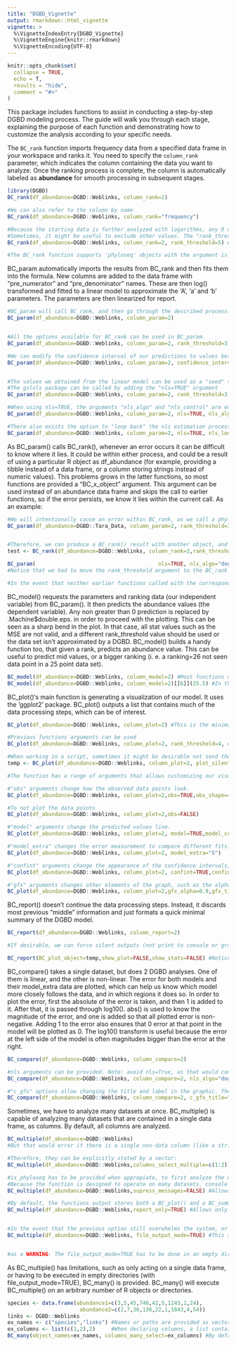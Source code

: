 ```yaml
---
title: "DGBD_Vignette"
output: rmarkdown::html_vignette
vignette: >
  %\VignetteIndexEntry{DGBD_Vignette}
  %\VignetteEngine{knitr::rmarkdown}
  %\VignetteEncoding{UTF-8}
---
```


```r
knitr::opts_chunk$set(
  collapse = TRUE,
  echo = T,
  results = "hide",
  comment = "#>"
)
```
This package includes functions to assist in conducting a step-by-step DGBD modeling process. The guide will walk you through each stage, explaining the purpose of each function and demonstrating how to customize the analysis according to your specific needs.

The `BC_rank` function imports frequency data from a specified data frame in your workspace and ranks it. You need to specify the `column_rank` parameter, which indicates the column containing the data you want to analyze. Once the ranking process is complete, the column is automatically labeled as **abundance** for smooth processing in subsequent stages.
```r
library(DGBD)
BC_rank(df_abundance=DGBD::Weblinks, column_rank=2)

#We can also refer to the column by name
BC_rank(df_abundance=DGBD::Weblinks, column_rank="frequency")

#Because the starting data is further analyzed with logarithms, any 0 or negative data points are automatically discarded.
#Sometimes, it might be useful to exclude other values. The "rank_threshold" argument keeps only data points higher than the threshold.
BC_rank(df_abundance=DGBD::Weblinks, column_rank=2, rank_threshold=5) #In this example, all data points equal to or lesser than 5 will be discarded.

#The BC_rank function supports 'phyloseq' objects with the argument is_phyloseq=T

```

BC_param automatically imports the results from BC_rank and then fits them into the formula. New columns are added to the data frame with "pre_numerator" and "pre_denominator" names. These are then log() transformed and fitted to a linear model to approximate the 'A', 'a' and 'b' parameters. The parameters are then linearized for report. 

```r
#BC_param will call BC_rank, and then go through the described process.
BC_param(df_abundance=DGBD::Weblinks, column_param=2) 


#All the options available for BC_rank can be used in BC_param. 
BC_param(df_abundance=DGBD::Weblinks, column_param=2, rank_threshold=3) #Notice that the column argument changed name, but it still refers to the same option, so conflicts should be avoided i. e. (column_rank=x,column_param=y) is an invalid set of arguments.

#We can modify the confidence interval of our predictions to values between 0 and 1.
BC_param(df_abundance=DGBD::Weblinks, column_param=2, confidence_interval=0.99)


#The values we obtained from the linear model can be used as a "seed" to calculate a non linear approximation of the parameters.
#The gslnls package can be called by adding the "nls=TRUE" argument
BC_param(df_abundance=DGBD::Weblinks, column_param=2, rank_threshold=3, nls=TRUE)

#When using nls=TRUE, the arguments "nls_algo" and "nls_control" are exposed as the "algorithm" and "control" arguments of the gsl_nls() function.
BC_param(df_abundance=DGBD::Weblinks, column_param=2, nls=TRUE, nls_algo="dogleg",nls_control=list(maxiter=70, scale="levenberg"))

#There also exists the option to "loop back" the nls estimation process using the generated values as seeds. It generally doesn't improve results, so changing the nls_algo and nls_control arguments is recommmended instead. Loop=1 means no looping.
BC_param(df_abundance=DGBD::Weblinks, column_param=2, nls=TRUE, nls_loop=3)
```

As BC_param() calls BC_rank(), whenever an error occurs it can be difficult to know where it lies. It could be within either process, and could be a result of using a particular R object as df_abundance (for example, providing a tibble instead of a data frame, or a column storing strings instead of numeric values). This problems grows in the latter functions, so most functions are provided a "BC_x_object" argument. This argument can be used instead of an abundance data frame and skips the call to earlier functions, so if the error persists, we know it lies within the current call. As an example:

```r
#We will intentionally cause an error within BC_rank, as we call a phyloseq object without the proper arguments. However, this particular BC_param() call might be hard to debug because we have included many arguments which could be the cause of the error.  
BC_param(df_abundance=DGBD::Tara_Data, column_param=2, rank_threshold=3, nls=TRUE, nls_algo="dogleg",nls_control=list(maxiter=70, scale="levenberg"),confidence_interval=0.99)


#Therefore, we can produce a BC_rank() result with another object, and then use it for this BC_param() call.
test <- BC_rank(df_abundance=DGBD::Weblinks, column_rank=2,rank_threshold=3)

BC_param(                                       nls=TRUE, nls_algo="dogleg",nls_control=list(maxiter=70, scale="levenberg"),confidence_interval=0.99, BC_rank_object=test) #As the error no longer appears, we know that this is a valid BC_param() call. Therefore, the error ocurrs in an earlier function.
#Notice that we had to move the rank_threshold argument to the BC_rank call, in order to imitate the original call's process.

#In the event that neither earlier functions called with the corresponding arguments or the BC_x_object call show errors, the problem could lie within the interaction of the current call and the specific data set.
```

BC_model() requests the parameters and ranking data (our independent variable) from BC_param(). It then predicts the abundance values (the dependent variable). Any non greater than 0 prediction is replaced by .Machine$double.eps. in order to proceed with the plotting. This can be seen as a sharp bend in the plot. In that case, all stat values such as the MSE are not valid, and a different rank_threshold value should be used or the data set isn't approximated by a DGBD. BC_model() builds a handy function too, that given a rank, predicts an abundance value. This can be useful to predict mid values, or a bigger ranking (i. e. a ranking=26 not seen data point in a 25 point data set).

```r
BC_model(df_abundance=DGBD::Weblinks, column_model=2) #Most functions output lists with a variety of elements related to all previous steps and the current process being done.
BC_model(df_abundance=DGBD::Weblinks, column_model=2)[[6]](25.5) #In this case, we can call the constructed function like so.

```

BC_plot()'s main function is generating a visualization of our model. It uses the 'ggplot2' package. BC_plot() outputs a list that contains much of the data processing steps, which can be of interest.

```r
BC_plot(df_abundance=DGBD::Weblinks, column_plot=2) #This is the minimal function call.

#Previous functions arguments can be used
BC_plot(df_abundance=DGBD::Weblinks, column_plot=2, rank_threshold=4, confidence_interval=0.985)

#When working in a script, sometimes it might be desirable not send the plot as an output to the graphical device.
temp <- BC_plot(df_abundance=DGBD::Weblinks, column_plot=2, plot_silent=T)

#The function has a range of arguments that allows customizing our visualization.

#"obs" arguments change how the observed data points look.
BC_plot(df_abundance=DGBD::Weblinks, column_plot=2,obs=TRUE,obs_shape=4,obs_col="#aa9fff",obs_size=3)

#To not plot the data points
BC_plot(df_abundance=DGBD::Weblinks, column_plot=2,obs=FALSE)

#"model" arguments change the predicted values line.
BC_plot(df_abundance=DGBD::Weblinks, column_plot=2, model=TRUE,model_col="#aaff00",model_width=2)

#"model_extra" changes the error measurement to compare different fits. The "R2" measurement is not recommended for non-linear relationships (DGBD's are linear only when a=b=1)
BC_plot(df_abundance=DGBD::Weblinks, column_plot=2, model_extra="S")

#"confint" arguments change the appearance of the confidence intervals, and the confidence interval range (which you might not want to plot, as it alters the color of the model line).
BC_plot(df_abundance=DGBD::Weblinks, column_plot=2, confint=TRUE,confint_col="#018666",confint_width=0.5,confrange=TRUE,confrange_col="#ffff78")

#"gfx" arguments changes other elements of the graph, such as the alpha of all objects, the title, whether to plot a label or not, where, the scales and the background color
BC_plot(df_abundance=DGBD::Weblinks, column_plot=2,gfx_alpha=0.9,gfx_title="My Graph",gfx_label=TRUE,gfx_label_coords=c(15,15),gfx_xy_trans=c("log10","log10"),gfx_theme=ggplot2::theme_bw())
```

BC_report() doesn't continue the data processing steps. Instead, it discards most previous "middle" information and just formats a quick minimal summary of the DGBD model.

```r
BC_report(df_abundance=DGBD::Weblinks, column_report=2)

#If desirable, we can force silent outputs (not print to console or graphical devices)

BC_report(BC_plot_object=temp,show_plot=FALSE,show_stats=FALSE) #Notice the BC_x_object substitution. When the DGBD analysis takes too long (which could happen if the data frame is big). Calling BC_report() means calling all other functions from BC_rank() and redoing everything. BC_x_object substitution avoids spending computer resources in the same task.
```

BC_compare() takes a single dataset, but does 2 DGBD analyses. One of them is linear, and the other is non-linear. The error for both models and their model_extra data are plotted, which can help us know which model more closely follows the data, and in which regions it does so. In order to plot the error, first the absolute of the error is taken, and then 1 is added to it. After that, it is passed through log10(). abs() is used to know the magnitude of the error, and one is added so that all plotted error is non-negative. Adding 1 to the error also ensures that 0 error at that point in the model will be plotted as 0. The log10() transform is useful because the error at the left side of the model is often magnitudes bigger than the error at the right.

```r
BC_compare(df_abundance=DGBD::Weblinks, column_compare=2)

#nls arguments can be provided. Note: avoid nls=True, as that would conflict with the linear analysis.
BC_compare(df_abundance=DGBD::Weblinks, column_compare=2, nls_algo="dogleg",nls_control=list(maxiter=70, scale="levenberg"))

#"c_gfx" options allow changing the title and label in the graphic. The model_extra argument is particularly useful for this function. 
BC_compare(df_abundance=DGBD::Weblinks, column_compare=2, c_gfx_title="BC_comparison",c_gfx_label=TRUE, model_extra="S")
```

Sometimes, we have to analyze many datasets at once. BC_multiple() is capable of analyzing many datasets that are contained in a single data frame, as columns. By default, all columns are analyzed.

```r

BC_multiple(df_abundance=DGBD::Weblinks)
#But that would error if there is a single non-data column (like a string column).

#Therefore, they can be explicitly stated by a vector:
BC_multiple(df_abundance=DGBD::Weblinks,columns_select_multiple=c(1:2))

#is_phyloseq has to be provided when appropiate, to first analyze the dimensions of the data frame before calling each individual analysis.
#Because the function is designed to operate on many datasets, console spam is common. Therefore, by default the supress_messages=TRUE argument is provided. 
BC_multiple(df_abundance=DGBD::Weblinks,supress_messages=FALSE) #Allows output.

#By default, the functions output stores both a BC_plot() and a BC_summary() object per analysis, which stores duplicated data and might overwhelm the system resources.
BC_multiple(df_abundance=DGBD::Weblinks,report_only=TRUE) #Allows only storing the smaller summary object.


#In the event that the previous option still overwhelms the system, or when lengthy operations are performed (and it is desired to save progress along each step, instead of only at the end of the process), the next call is desired:
BC_multiple(df_abundance=DGBD::Weblinks, file_output_mode=TRUE) #This saves each graph as soon as it is generated. A single data frame containing the parameters is generated only at the end of the analysis. However, this method takes far less resources, as graphs aren't stored in the R environment.


#as a WARNING: The file_output_mode=TRUE has to be done in an empty directory! If 2 file_output_mode=TRUE call's are performed on the same directory, data will be overwritten and permanently lost!
```

As BC_multiple() has limitations, such as only acting on a single data frame, or having to be executed in empty directories (with file_output_mode=TRUE), BC_many() is provided. BC_many() will execute BC_multiple() on an arbitrary number of R objects or directories.

```r
species <- data.frame(abundance1=c(3,5,45,746,42,5,1243,1,24),
                       abundance2=c(2,7,36,136,22,1,1843,4,54))
links <- DGBD::Weblinks
ex_names <- c("species","links") #Names or paths are provided as vectors. When providing paths to .csv files (or other files), use_paths=TRUE has to be provided as an argument for BC_many(). 
ex_columns <- list(c(1,2),2)     #When declaring columns, a list containing a vector for each name is needed.
BC_many(object_names=ex_names, columns_many_select=ex_columns) #By default, supress_messages_many=TRUE is provided. Setting it to FALSE will allow posting the progress along to the objects to the console.
```
